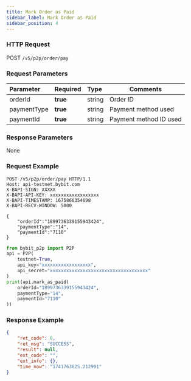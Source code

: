 ```yaml
---
title: Mark Order as Paid
sidebar_label: Mark Order as Paid
sidebar_position: 4
---
```



### HTTP Request
POST `/v5/p2p/order/pay`

### Request Parameters
| Parameter | Required | Type | Comments|
|:----- |:-------|:-----|------ |
|orderId|**true** |string |Order ID |
|paymentType|**true** |string |Payment method used |
|paymentId|**true** |string |Payment method ID used |


### Response Parameters
None

### Request Example

<Tabs groupId="programming-languages">
<TabItem value="http" label="HTTP">

```http
POST /v5/p2p/order/pay HTTP/1.1
Host: api-testnet.bybit.com
X-BAPI-SIGN: XXXXX
X-BAPI-API-KEY: xxxxxxxxxxxxxxxxxx
X-BAPI-TIMESTAMP: 1675866354698
X-BAPI-RECV-WINDOW: 5000

{
    "orderId":"1899736339155943424",
    "paymentType":"14",
    "paymentId":"7110"
}
```

</TabItem>
<TabItem value="python" label="Python">

```python
from bybit_p2p import P2P
api = P2P(
    testnet=True,
    api_key="xxxxxxxxxxxxxxxxxx",
    api_secret="xxxxxxxxxxxxxxxxxxxxxxxxxxxxxxxxxxxx"
)
print(api.mark_as_paid(
    orderId="1899736339155943424",
    paymentType="14",
    paymentId="7110"
))
```

</TabItem>
</Tabs>

### Response Example

```json
{
    "ret_code": 0,
    "ret_msg": "SUCCESS",
    "result": null,
    "ext_code": "",
    "ext_info": {},
    "time_now": "1741763625.212991"
}
```
